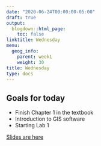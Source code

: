 ```yaml
---
date: "2020-06-24T00:00:00-05:00"
draft: true
output:
  blogdown::html_page:
    toc: false
linktitle: Wednesday
menu:
  geog_info:
    parent: week1
    weight: 30
title: Wednesday
type: docs
---
```


## Goals for today

- Finish Chapter 1 in the textbook
- Introduction to GIS software
- Starting Lab 1

[Slides are here](https://murraygeo.com/slides/intro_geographic_information/Day03/slides.html)